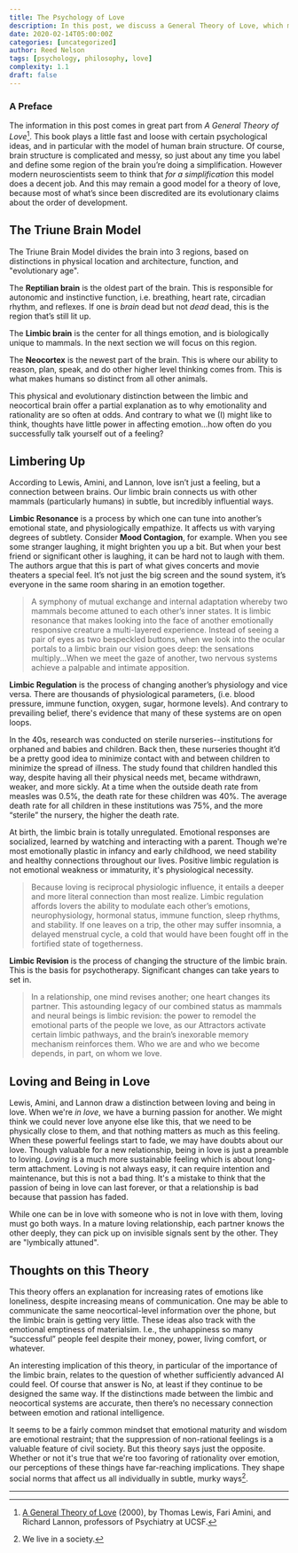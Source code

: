 ```yaml
---
title: The Psychology of Love
description: In this post, we discuss a General Theory of Love, which makes bold and uplifting claims about the power of the emotional mind. Whether or not the theory is completely true, there are valuable ideas to be gleaned.
date: 2020-02-14T05:00:00Z
categories: [uncategorized]
author: Reed Nelson
tags: [psychology, philosophy, love]
complexity: 1.1
draft: false
---
```


### A Preface

The information in this post comes in great part from *A General Theory of Love*[^1]. This book plays a little fast and loose with certain psychological ideas, and in particular with the model of human brain structure. Of course,  brain structure is complicated and messy, so just about any time you label and define some region of the brain you’re doing a simplification. However modern neuroscientists seem to think that *for a simplification* this model does a decent job. And this may remain a good model for a theory of love, because most of what’s since been discredited are its evolutionary claims about the order of development.

## The Triune Brain Model

The Triune Brain Model divides the brain into 3 regions, based on distinctions in physical location and architecture, function, and "evolutionary age".

The **Reptilian brain** is the oldest part of the brain. This is responsible for autonomic and instinctive function, i.e. breathing, heart rate, circadian rhythm, and reflexes. If one is *brain* dead but not *dead* dead, this is the region that’s still lit up.

The **Limbic brain** is the center for all things emotion, and is biologically unique to mammals. In the next section we will focus on this region.

The **Neocortex** is the newest part of the brain. This is where our ability to reason, plan, speak, and do other higher level thinking comes from. This is what makes humans so distinct from all other animals.

This physical and evolutionary distinction between the limbic and neocortical brain offer a partial explanation as to why emotionality and rationality are so often at odds. And contrary to what we (I) might like to think, thoughts have little power in affecting emotion...how often do you successfully talk yourself out of a feeling?

## Limbering Up

According to Lewis, Amini, and Lannon, love isn’t just a feeling, but a connection between brains. Our limbic brain connects us with other mammals (particularly humans) in subtle, but incredibly influential ways.

**Limbic Resonance** is a process by which one can tune into another’s emotional state, and physiologically empathize. It affects us with varying degrees of subtlety. Consider **Mood Contagion**, for example. When you see some stranger laughing, it might brighten you up a bit. But when your best friend or significant other is laughing, it can be hard not to laugh with them. The authors argue that this is part of what gives concerts and movie theaters a special feel. It’s not just the big screen and the sound system, it’s everyone in the same room sharing in an emotion together.

> A symphony of mutual exchange and internal adaptation whereby two mammals become attuned to each other’s inner states. It is limbic resonance that makes looking into the face of another emotionally responsive creature a multi-layered experience. Instead of seeing a pair of eyes as two bespeckled buttons, when we look into the ocular portals to a limbic brain our vision goes deep: the sensations multiply...When we meet the gaze of another, two nervous systems achieve a palpable and intimate apposition.

**Limbic Regulation** is the process of changing another’s physiology and vice versa. There are thousands of physiological parameters, (i.e. blood pressure, immune function, oxygen, sugar, hormone levels). And contrary to prevailing belief, there's evidence that many of these systems are on open loops.

In the 40s, research was conducted on sterile nurseries--institutions for orphaned and babies and children. Back then, these nurseries thought it’d be a pretty good idea to minimize contact with and between children to minimize the spread of illness. The study found that children handled this way, despite having all their physical needs met, became withdrawn, weaker, and more sickly. At a time when the outside death rate from measles was 0.5%, the death rate for these children was 40%. The average death rate for all children in these institutions was 75%, and the more “sterile” the nursery, the higher the death rate.

At birth, the limbic brain is totally unregulated. Emotional responses are socialized, learned by watching and interacting with a parent. Though we're most emotionally plastic in infancy and early childhood, we need stability and healthy connections throughout our lives. Positive limbic regulation is not emotional weakness or immaturity, it's physiological necessity.

> Because loving is reciprocal physiologic influence, it entails a deeper and more literal connection than most realize. Limbic regulation affords lovers the ability to modulate each other’s emotions, neurophysiology, hormonal status, immune function, sleep rhythms, and stability. If one leaves on a trip, the other may suffer insomnia, a delayed menstrual cycle, a cold that would have been fought off in the fortified state of togetherness.

**Limbic Revision** is the process of changing the structure of the limbic brain. This is the basis for psychotherapy. Significant changes can take years to set in.

> In a relationship, one mind revises another; one heart changes its partner. This astounding legacy of our combined status as mammals and neural beings is limbic revision: the power to remodel the emotional parts of the people we love, as our Attractors activate certain limbic pathways, and the brain’s inexorable memory mechanism reinforces them. Who we are and who we become depends, in part, on whom we love.

## Loving and Being in Love

Lewis, Amini, and Lannon draw a distinction between loving and being in love. When we're *in love*, we have a burning passion for another. We might think we could never love anyone else like this, that we need to be physically close to them, and that nothing matters as much as this feeling. When these powerful feelings start to fade, we may have doubts about our love. Though valuable for a new relationship, being in love is just a preamble to loving. *Loving* is a much more sustainable feeling which is about long-term attachment. Loving is not always easy, it can require intention and maintenance, but this is not a bad thing. It's a mistake to think that the passion of being in love can last forever, or that a relationship is bad because that passion has faded.

While one can be in love with someone who is not in love with them, loving must go both ways. In a mature loving relationship, each partner knows the other deeply, they can pick up on invisible signals sent by the other. They are "lymbically attuned".

## Thoughts on this Theory

This theory offers an explanation for increasing rates of emotions like loneliness, despite increasing means of communication. One may be able to communicate the same neocortical-level information over the phone, but the limbic brain is getting very little. These ideas also track with the emotional emptiness of materialsim. I.e., the unhappiness so many “successful” people feel despite their money, power, living comfort, or whatever.

An interesting implication of this theory, in particular of the importance of the limbic brain, relates to the question of whether sufficiently advanced AI could feel. Of course that answer is No, at least if they continue to be designed the same way. If the distinctions made between the limbic and neocortical systems are accurate, then there’s no necessary connection between emotion and rational intelligence.

It seems to be a fairly common mindset that emotional maturity and wisdom are emotional restraint; that the suppression of non-rational feelings is a valuable feature of civil society. But this theory says just the opposite. Whether or not it's true that we're too favoring of rationality over emotion, our perceptions of these things have far-reaching implications. They shape social norms that affect us all individually in subtle, murky ways[^2].

---

[^1]: [A General Theory of Love](https://en.wi`kipedia.org/wiki/A_General_Theory_of_Love) (2000), by Thomas Lewis, Fari Amini, and Richard Lannon, professors of Psychiatry at UCSF.
[^2]: We live in a society.
